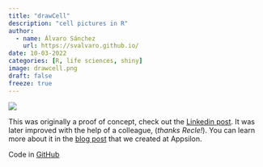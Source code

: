 ```yaml
---
title: "drawCell"
description: "cell pictures in R"
author:
  - name: Álvaro Sánchez
    url: https://svalvaro.github.io/
date: 10-03-2022
categories: [R, life sciences, shiny]
image: drawcell.png
draft: false 
freeze: true
---
```


![](drawcell_shiny.png){fig-align="center"}

This was originally a proof of concept, check out the [Linkedin post](https://www.linkedin.com/feed/update/urn:li:activity:6833816928826482689/){target="_blank"}.
It was later improved with the help of a colleague, (_thanks Recle!_). 
You can learn more about it in the [blog post](https://appsilon.com/drawcell-app-for-drawing-cells/?utm_medium=social&utm_source=linkedin&utm_campaign=){target="_blank"} that we created at Appsilon.


Code in [GitHub](https://github.com/svalvaro/drawCell){target="_blank"}